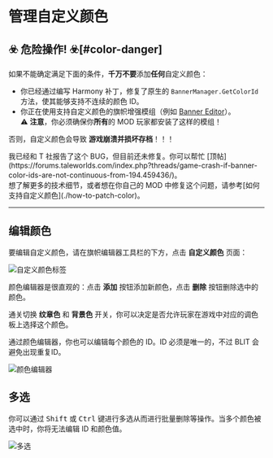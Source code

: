 
# 管理自定义颜色

## ☣️ 危险操作! ☣️[#color-danger]

如果不能确定满足下面的条件，**千万不要**添加**任何**自定义颜色：

- 你已经通过编写 Harmony 补丁，修复了原生的 `BannerManager.GetColorId` 方法，使其能够支持不连续的颜色 ID。
- 你正在使用支持自定义颜色的旗帜增强模组（例如 [Banner Editor](https://www.nexusmods.com/mountandblade2bannerlord/mods/4944)）。<br />
  ⚠️ **注意**，你必须确保你**所有**的 MOD 玩家都安装了这样的模组！

否则，自定义颜色会导致 **游戏崩溃并损坏存档**！！！

<Callout>
  我已经和 T 社报告了这个 BUG，但目前还未修复。你可以帮忙
  [顶帖](https://forums.taleworlds.com/index.php?threads/game-crash-if-banner-color-ids-are-not-continuous-from-194.459436/)。
  <br /> 想了解更多的技术细节，或者想在你自己的 MOD 中修复这个问题，请参考[如何支持自定义颜色](./how-to-patch-color)。
</Callout>

---

## 编辑颜色

要编辑自定义颜色，请在旗帜编辑器工具栏的下方，点击 **自定义颜色** 页面：

![自定义颜色标签](./images/banner-5-goto-colors.png)

颜色编辑器是很直观的：点击 **添加** 按钮添加新颜色，点击 **删除** 按钮删除选中的颜色。

通关切换 **纹章色** 和 **背景色** 开关，你可以决定是否允许玩家在游戏中对应的调色板上选择这个颜色。

通过颜色编辑器，你也可以编辑每个颜色的 ID。ID 必须是唯一的，不过 BLIT
会避免出现重复ID。

![颜色编辑器](./images/banner-6-color-editor.png)

## 多选

你可以通过 <kbd>Shift</kbd> 或 <kbd>Ctrl</kbd> 键进行多选从而进行批量删除等操作。当多个颜色被选中时，你将无法编辑 ID 和颜色值。

![多选](./images/banner-9-multi-colors.png)
